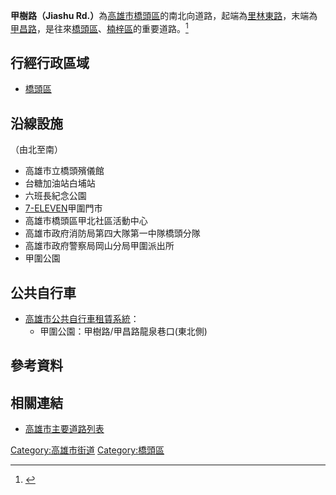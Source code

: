 {{Infobox TwRoad2
|bgcolorh=DARKGREEN
|colorh=white
|code=
|name= 甲樹路
|enname= Jiashu Rd.
|level= 高36-1線
|length=
|sec=
|lastext=
|line=
|start= [[里林東路|里林東路]]
|end= [[甲昌路|甲昌路]]
|junc= 
|img=
|cap=
|size=
|left= 
|right= 
|leftlink= 
|leftdirection= N
|rightlink= 
|rightdirection= S
|SN=
|SNtype=
|SNNum=
|SN2=
|SN2type=
|SN2Num=
|SN3=
|SN3type=
|SN3Num=
}}
'''甲樹路（Jiashu Rd.）'''為[[高雄市|高雄市]][[橋頭區|橋頭區]]的南北向道路，起端為[[里林東路|里林東路]]，末端為[[甲昌路|甲昌路]]，是往來[[橋頭區|橋頭區]]、[[楠梓區|楠梓區]]的重要道路。<ref>{{Cite web |url=https://www.nownews.com/news/20171121/2648292/ |title=高市橋頭區甲樹路道路拓寬工程完工　行車更順暢 |accessdate=2020-07-23 |archive-date=2020-07-23 |archive-url=https://web.archive.org/web/20200723022501/https://www.nownews.com/news/20171121/2648292/ |dead-url=no }}</ref>
== 行經行政區域 ==
* [[橋頭區|橋頭區]]
== 沿線設施 ==
（由北至南）
* 高雄市立橋頭殯儀館
* 台糖加油站白埔站
* 六班長紀念公園
* [[7-ELEVEN|7-ELEVEN]]甲圍門市
* 高雄市橋頭區甲北社區活動中心
* 高雄市政府消防局第四大隊第一中隊橋頭分隊
* 高雄市政府警察局岡山分局甲圍派出所
* 甲圍公園

== 公共自行車 ==
* [[高雄市公共自行車租賃系統|高雄市公共自行車租賃系統]]：
** 甲圍公園：甲樹路/甲昌路龍泉巷口(東北側)

== 參考資料 ==
{{Reflist}}
== 相關連結 ==
* [[高雄市主要道路列表|高雄市主要道路列表]]

{{高雄市重要道路}}

[[Category:高雄市街道|Category:高雄市街道]]
[[Category:橋頭區|Category:橋頭區]]